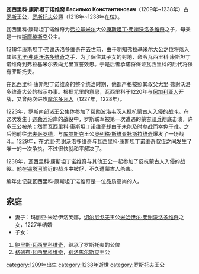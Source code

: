 '''瓦西里科·康斯坦丁诺维奇 Василько Константинович'''（1209年~1238年）古[[罗斯|罗斯]]王公，[[罗斯托夫|罗斯托夫]]公爵（1218年~1238年在位）。

瓦西里科·康斯坦丁诺维奇为[[弗拉基米尔_(俄罗斯)|弗拉基米尔]]大公[[康斯坦丁·弗谢沃洛多维奇|康斯坦丁·弗谢沃洛多维奇]]之子，母亲是一位[[斯摩棱斯克|斯摩棱斯克]]公主。

1218年康斯坦丁·弗谢沃洛多维奇在去世前，由于明知[[弗拉基米尔大公|弗拉基米尔大公]]之位将落入其弟[[尤里二世·弗谢沃洛多维奇|尤里·弗谢沃洛多维奇]]之手，为了保住其子女的封地，命令瓦西里科·康斯坦丁诺维奇到弗拉基米尔去向尤里宣誓效忠。于是后者承诺将保证瓦西里科的后代将保有罗斯托夫。

在瓦西里科·康斯坦丁诺维奇的整个统治时期，他都严格按照其叔父尤里·弗谢沃洛多维奇大公的指示办事。根据尤里的意思，瓦西里科于1220年与[[保加利亚|保加利亚人]]开战，又曾两次进攻[[摩尔多瓦|摩尔多瓦人]]（1227年，1228年）。

1223年，罗斯南部诸王公集体参加了帮助[[波洛韦茨人|波洛韦茨人]]抵抗[[蒙古帝国|蒙古人]]入侵的战斗。在这次发生于[[迦勒河|迦勒河]]沿岸的战役中，罗斯联军被第一次遭遇的蒙古[[骑兵|骑兵]]彻底击溃，许多王公被杀；然而瓦西里科·康斯坦丁诺维奇却由于未能及时参战而幸免于难。之后他前往[[诺夫哥罗德|诺夫哥罗德]]，与[[库尔斯克|库尔斯克]]王公[[奥列格_(库尔斯克)|奥列格·斯维亚托斯拉维奇]]爆发了一场战斗。1229年，在尤里·弗谢沃洛多维奇与瓦西里科·康斯坦丁诺维奇叔侄之间发生了唯一的一次争执，不过很快就和平解决了。

1238年，瓦西里科·康斯坦丁诺维奇与其他王公一起参加了反抗蒙古人入侵的战役。他在[[锡塔河|锡塔河]]附近的战斗中被俘，不久遭蒙古人杀害。

编年史记载瓦西里科·康斯坦丁诺维奇是一位品质高尚的人。 

==家庭==

*妻子：玛丽亚·米哈伊洛芙娜，[[切尔尼戈夫|切尔尼戈夫]]王公[[米哈伊尔·弗谢沃洛多维奇|米哈伊尔·弗谢沃洛多维奇]]之女，1227年结婚
*子女：
#[[鲍里斯·瓦西里科维奇|鲍里斯·瓦西里科维奇]]，继承了罗斯托夫的公位
#[[格列布·瓦西里科维奇|格列布·瓦西里科维奇]]，[[别洛焦尔斯克|别洛焦尔斯克]]王公

{{start box}}
{{s-before|[[康斯坦丁·弗谢沃洛多维奇|康斯坦丁·弗谢沃洛多维奇]]}}
{{s-title|[[罗斯托夫统治者列表|罗斯托夫王公]]|1218~1238}}
{{s-after|[[鲍里斯·瓦西里科维奇|鲍里斯·瓦西里科维奇]]}}
{{end box}}

[[category:1209年出生|category:1209年出生]]
[[category:1238年逝世|category:1238年逝世]]
[[category:罗斯托夫王公|category:罗斯托夫王公]]